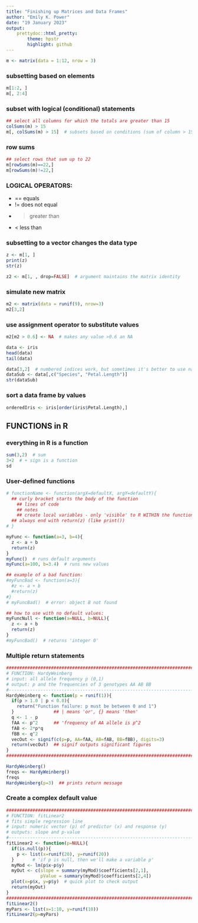 ```yaml
---
title: "Finishing up Matrices and Data Frames"
author: "Emily K. Power"
date: "19 January 2023"
output: 
    prettydoc::html_pretty:
        theme: hpstr
        highlight: github
---
```


```r
m <- matrix(data = 1:12, nrow = 3)
```

### subsetting based on elements
```r
m[1:2, ]
m[, 2:4]
```

### subset with logical (conditional) statements
```r
## select all columns for which the totals are greater than 15
colSums(m) > 15
m[, colSums(m) > 15]  # subsets based on conditions (sum of column > 15)
```

### row sums 
```r
## select rows that sum up to 22
m[rowSums(m)==22,]
m[rowSums(m)!=22,]
```

### LOGICAL OPERATORS:
  * == equals
  * != does not equal
  * > greater than 
  * < less than 

### subsetting to a vector changes the data type
```r
z <- m[1, ]
print(z)
str(z)

z2 <- m[1, , drop=FALSE]  # argument maintains the matrix identity
```

### simulate new matrix
```r
m2 <- matrix(data = runif(9), nrow=3)
m2[3,2]
```

### use assignment operator to substitute values
```r
m2[m2 > 0.6] <- NA  # makes any value >0.6 an NA

data <- iris
head(data)
tail(data)

data[3,2]  # numbered indices work, but sometimes it's better to use names
dataSub <- data[,c("Species", "Petal.Length")]
str(dataSub)
```

### sort a data frame by values
```r
orderedIris <- iris[order(iris$Petal.Length),]
```


## FUNCTIONS in R

### everything in R is a function
```r
sum(3,2)  # sum
3+2  # + sign is a function
sd
```

### User-defined functions
```r
# functionName <- function(argX=defaultX, argY=defaultY){
  ## curly bracket starts the body of the function
    ## lines of code
    ## notes
    ## create local variables - only 'visible' to R WITHIN the function
  ## always end with return(z) (like print())
# }

myFunc <- function(a=3, b=4){
  z <- a + b
  return(z)
}
myFunc()  # runs default arguments
myFunc(a=100, b=3.4)  # runs new values

## example of a bad function:
#myFuncBad <- function(a=3){
  #z <- a + b
  #return(z)
#}
# myFuncBad()  # error: object B not found

## how to use with no default values:
myFuncNull <- function(a=NULL, b=NULL){
  z <- a + b
  return(z)
}
#myFuncBad()  # returns 'integer 0'
```

### Multiple return statements
```r
########################################################################
# FUNCTION: HardyWeinberg
# input: all allele frequency p (0,1)
# output: p and the frequencies of 3 genotypes AA AB BB
#-----------------------------------------------------------------------
HardyWeinberg <- function(p = runif(1)){
  if(p > 1.0 | p < 0.0){
    return("Function failure: p must be between 0 and 1")
  }               ## | means 'or', {} means 'then'
  q <- 1 - p
  fAA <- p^2      ## 'frequency of AA allele is p^2
  fAB <- 2*p*q
  fBB <- q^2
  vecOut <- signif(c(p=p, AA=fAA, AB=fAB, BB=fBB), digits=3)
  return(vecOut)  ## signif outputs significant figures
}
########################################################################

HardyWeinberg()
freqs <- HardyWeinberg()
freqs
HardyWeinberg(p=3)  ## prints return message
```

### Create a complex default value
```r
########################################################################
# FUNCTION: fitLinear2
# fits simple regression line
# input: numeric vector (p) of predictor (x) and response (y)
# outputs: slope and p-value
#-----------------------------------------------------------------------
fitLinear2 <- function(p=NULL){
  if(is.null(p)){
    p <- list(x=runif(20), y=runif(20))
  }       # 'if p is null, then we'll make a variable p'
  myMod <- lm(p$x~p$y)
  myOut <- c(slope = summary(myMod)$coefficients[2,1], 
             pValue = summary(myMod)$coefficients[2,4])
  plot(x=p$x, y=p$y)  # quick plot to check output
  return(myOut)
}
########################################################################
fitLinear2()
myPars <- list(x=1:10, y=runif(10))
fitLinear2(p=myPars)
```